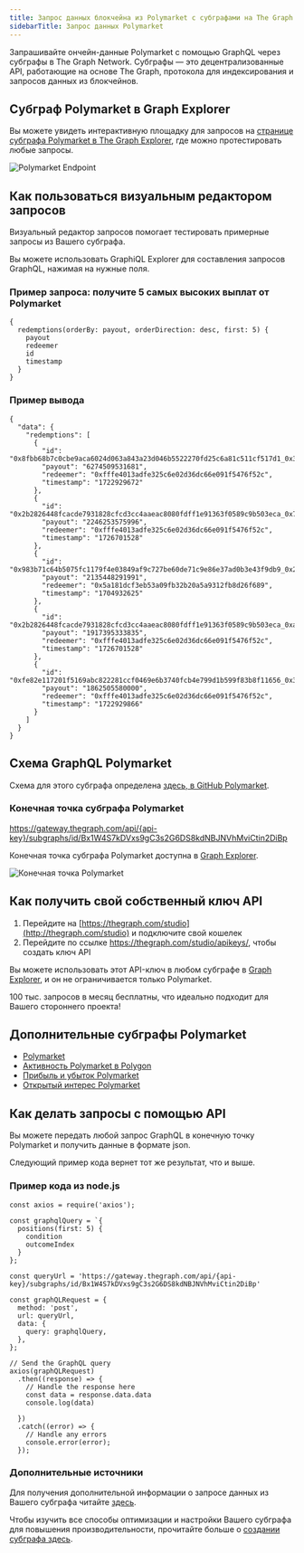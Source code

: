 ```yaml
---
title: Запрос данных блокчейна из Polymarket с субграфами на The Graph
sidebarTitle: Запрос данных Polymarket
---
```


Запрашивайте ончейн-данные Polymarket с помощью GraphQL через субграфы в The Graph Network. Субграфы — это децентрализованные API, работающие на основе The Graph, протокола для индексирования и запросов данных из блокчейнов.

## Субграф Polymarket в Graph Explorer

Вы можете увидеть интерактивную площадку для запросов на [странице субграфа Polymarket в The Graph Explorer](https://thegraph.com/explorer/subgraphs/Bx1W4S7kDVxs9gC3s2G6DS8kdNBJNVhMviCtin2DiBp?view=Query&chain=arbitrum-one), где можно протестировать любые запросы.

![Polymarket Endpoint](/img/Polymarket-playground.png)

## Как пользоваться визуальным редактором запросов

Визуальный редактор запросов помогает тестировать примерные запросы из Вашего субграфа.

Вы можете использовать GraphiQL Explorer для составления запросов GraphQL, нажимая на нужные поля.

### Пример запроса: получите 5 самых высоких выплат от Polymarket

```
{
  redemptions(orderBy: payout, orderDirection: desc, first: 5) {
    payout
    redeemer
    id
    timestamp
  }
}
```

### Пример вывода

```
{
  "data": {
    "redemptions": [
      {
        "id": "0x8fbb68b7c0cbe9aca6024d063a843a23d046b5522270fd25c6a81c511cf517d1_0x3b",
        "payout": "6274509531681",
        "redeemer": "0xfffe4013adfe325c6e02d36dc66e091f5476f52c",
        "timestamp": "1722929672"
      },
      {
        "id": "0x2b2826448fcacde7931828cfcd3cc4aaeac8080fdff1e91363f0589c9b503eca_0x7",
        "payout": "2246253575996",
        "redeemer": "0xfffe4013adfe325c6e02d36dc66e091f5476f52c",
        "timestamp": "1726701528"
      },
      {
        "id": "0x983b71c64b5075fc1179f4e03849af9c727be60de71c9e86e37ad0b3e43f9db9_0x26",
        "payout": "2135448291991",
        "redeemer": "0x5a181dcf3eb53a09fb32b20a5a9312fb8d26f689",
        "timestamp": "1704932625"
      },
      {
        "id": "0x2b2826448fcacde7931828cfcd3cc4aaeac8080fdff1e91363f0589c9b503eca_0xa",
        "payout": "1917395333835",
        "redeemer": "0xfffe4013adfe325c6e02d36dc66e091f5476f52c",
        "timestamp": "1726701528"
      },
      {
        "id": "0xfe82e117201f5169abc822281ccf0469e6b3740fcb4e799d1b599f83b8f11656_0x30",
        "payout": "1862505580000",
        "redeemer": "0xfffe4013adfe325c6e02d36dc66e091f5476f52c",
        "timestamp": "1722929866"
      }
    ]
  }
}
```

## Схема GraphQL Polymarket

Схема для этого субграфа определена [здесь, в GitHub Polymarket](https://github.com/Polymarket/polymarket-subgraph/blob/main/polymarket-subgraph/schema.graphql).

### Конечная точка субграфа Polymarket

https://gateway.thegraph.com/api/{api-key}/subgraphs/id/Bx1W4S7kDVxs9gC3s2G6DS8kdNBJNVhMviCtin2DiBp

Конечная точка субграфа Polymarket доступна в [Graph Explorer](https://thegraph.com/explorer).

![Конечная точка Polymarket](/img/Polymarket-endpoint.png)

## Как получить свой собственный ключ API

1. Перейдите на [https://thegraph.com/studio](http://thegraph.com/studio) и подключите свой кошелек
2. Перейдите по ссылке https://thegraph.com/studio/apikeys/, чтобы создать ключ API

Вы можете использовать этот API-ключ в любом субграфе в [Graph Explorer](https://thegraph.com/explorer), и он не ограничивается только Polymarket.

100 тыс. запросов в месяц бесплатны, что идеально подходит для Вашего стороннего проекта!

## Дополнительные субграфы Polymarket

- [Polymarket](https://thegraph.com/explorer/subgraphs/81Dm16JjuFSrqz813HysXoUPvzTwE7fsfPk2RTf66nyC?view=Query&chain=arbitrum-one)
- [Активность Polymarket в Polygon](https://thegraph.com/explorer/subgraphs/Bx1W4S7kDVxs9gC3s2G6DS8kdNBJNVhMviCtin2DiBp?view=Query&chain=arbitrum-one)
- [Прибыль и убыток Polymarket](https://thegraph.com/explorer/subgraphs/6c58N5U4MtQE2Y8njfVrrAfRykzfqajMGeTMEvMmskVz?view=Query&chain=arbitrum-one)
- [Открытый интерес Polymarket](https://thegraph.com/explorer/subgraphs/ELaW6RtkbmYNmMMU6hEPsghG9Ko3EXSmiRkH855M4qfF?view=Query&chain=arbitrum-one)

## Как делать запросы с помощью API

Вы можете передать любой запрос GraphQL в конечную точку Polymarket и получить данные в формате json.

Следующий пример кода вернет тот же результат, что и выше.

### Пример кода из node.js

```
const axios = require('axios');

const graphqlQuery = `{
  positions(first: 5) {
    condition
    outcomeIndex
  }
};

const queryUrl = 'https://gateway.thegraph.com/api/{api-key}/subgraphs/id/Bx1W4S7kDVxs9gC3s2G6DS8kdNBJNVhMviCtin2DiBp'

const graphQLRequest = {
  method: 'post',
  url: queryUrl,
  data: {
    query: graphqlQuery,
  },
};

// Send the GraphQL query
axios(graphQLRequest)
  .then((response) => {
    // Handle the response here
    const data = response.data.data
    console.log(data)

  })
  .catch((error) => {
    // Handle any errors
    console.error(error);
  });
```

### Дополнительные источники

Для получения дополнительной информации о запросе данных из Вашего субграфа читайте [здесь](/subgraphs/querying/introduction/).

Чтобы изучить все способы оптимизации и настройки Вашего субграфа для повышения производительности, прочитайте больше о [создании субграфа здесь](/developing/creating-a-subgraph/).
